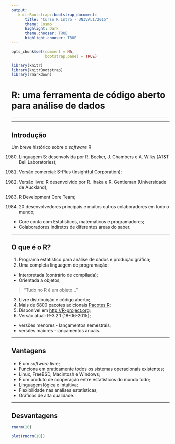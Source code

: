 ```yaml
---
output:
   knitrBootstrap::bootstrap_document:
      title: "Curso R Intro - UNIVALI/2015"
      theme: Cosmo
      highlight: Dark
      theme.chooser: TRUE
      highlight.chooser: TRUE
---
```


<!-- BOOTSTRAP THEMES -->
<!-- Default, Amelia, Cerulean, Cosmo, Cyborg, Journal, Flatly, -->
<!-- Readable, Simplex, Slate, Spacelab, United --> 

<!-- HIGHLIGHTS -->
<!-- HighlightJs, Dark, Far, Idea, Sunburst, Zenburn, Visual Studio, -->
<!-- Ascetic, Magula, Github, Google Code, Brown Paper, School Book, IR -->
<!-- Black, Solarized - Dark, Solarized - Light, Arta, Monokai, Xcode, -->
<!-- Pojoaque, Rainbow, Tomorrow, Tomorrow Night, Tomorrow Night Bright, -->
<!-- Tomorrow Night Blue, Tomorrow Night Eighties --> 

```r
opts_chunk$set(comment = NA,
               bootstrap.panel = TRUE)
```

```r
library(knitr)
library(knitrBootstrap)
library(rmarkdown)
```

# R: uma ferramenta de código aberto para análise de dados #

***
***

## Introdução ##

Um breve histórico sobre o *software* R

1980. Linguagem S: desenvolvida por R. Becker, J. Chambers e A. Wilks
(AT&T Bell Laboratories);  

1980. Versão comercial: S-Plus (Insightful Corporation);  

1996. Versão livre: R desenvolvido por R. Ihaka e R. Gentleman
(Universidade de Auckland);  

1997. R Development Core Team;  

2015. 20 desenvolvedores principais e muitos outros colaboradores em
todo o mundo;  
+ Core conta com Estatísticos, matemáticos e programadores;  
+ Colaboradores indiretos de diferentes áreas do saber.  

***

## O que é o R? ##

1. Programa estatístico para análise de dados e produção gráfica;
2. Uma completa linguagem de programação:
+ Interpretada (contrário de compilada);
+ Orientada a objetos;

> "Tudo no R é um objeto..."

3. Livre distribuição e código aberto;
4. Mais de 6800 pacotes adicionais
[Pacotes R](http://cran-r.c3sl.ufpr.br/web/packages/);
5. Disponível em [http://R-project.org](http://R-project.org);
6. Versão atual: R-3.2.1 (18-06-2015);
+ versões menores - lançamentos semestrais;
+ versões maiores - lançamentos anuais.

***

## Vantagens ##

* É um *software* livre;  
* Funciona em praticamente todos os sistemas operacionais existentes;
+ Linux, FreeBSD, Macintosh e Windows;  
* É um produto de cooperação entre estatísticos do mundo todo;  
* Linguagem lógica e intuitiva;
* Flexibilidade nas análises estatísticas;
* Gráficos de alta qualidade.

***

## Desvantagens ##



```r
rnorm(10)
```

```r
plot(rnorm(10))
```

